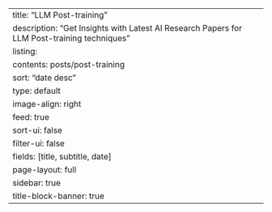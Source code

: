 ---
title: "LLM Post-training"
description: "Get Insights with Latest AI Research Papers for LLM Post-training techniques"
listing:
  contents: posts/post-training
  sort: "date desc"
  type: default
  image-align: right
  feed: true
  sort-ui: false
  filter-ui: false
  fields: [title, subtitle, date]
page-layout: full
sidebar: true
title-block-banner: true
---